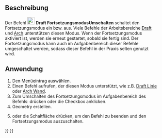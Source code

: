 <languages/>

{{Docnav
|
|
|[[Draft_Workbench|Draft]]
|IconL=
|IconR=
|IconC=Workbench_Draft.svg
}}

{{VeryImportantMessage|Dieser Befehl ist veraltet!<br>
Er steht nicht zur Verfügung in {{VersionPlus/de|0.22}}. Stattdessen kann die Checkbox {{MenuCommand|Fortsetzen}} im Aufgaben-Bereich der Befehle verwendet werden, die diesen Modus unterstützen.}}

{{GuiCommand/de
|Name=Draft ToggleContinueMode
|Name/de=Draft FortsetzungsmodusUmschalten
|MenuLocation=Werkzeuge → In den Fortsetzungsmodus umschalten
|Workbenches=[[Draft_Workbench/de|Draft]]
}}

<span id="Description"></span>
==Beschreibung== 

Der Befehl [[Image:Draft_ToggleContinueMode.svg|24px]] '''Draft FortsetzungsmodusUmschalten''' schaltet den Fortsetzungsmodus ein bzw. aus. Viele Befehle der Arbeitsbereiche [[Draft_Workbench/de|Draft]] und [[Arch_Workbench/de|Arch]] unterstützen diesen Modus. Wenn der Fortsetzungsmodus aktiviert ist, werden sie erneut gestartet, sobald sie fertig sind. Der Fortsetzungsmodus kann auch im Aufgabenbereich dieser Befehle umgeschaltet werden, sodass dieser Befehl in der Praxis selten genutzt wird.

<span id="Usage"></span>
==Anwendung== 

# Den Menüeintrag {{MenuCommand|Werkzeuge → [[Image:Draft_ToggleContinueMode.svg|16px]] In den Fortsetzungsmodus umschalten}} auswählen.
# Einen Befehl aufrufen, der diesen Modus unterstützt, wie z.B. [[Draft_Line/de|Draft Linie]] oder [[Arch_Wall/de|Arch Wand]].
# Zum Umschalten des Fortsetzungsmodus im Aufgabenbereich des Befehls: {{KEY|T}} drücken oder die Checkbox {{MenuCommand|Fortsetzen}} anklicken.
# Geometry erstellen.
# {{KEY|Esc}} oder die Schaltfläche {{Button|Close}} drücken, um den Befehl zu beenden und den Fortsetzungsmodus auszuschalten.


{{Docnav
|
|
|[[Draft_Workbench|Draft]]
|IconL=
|IconR=
|IconC=Workbench_Draft.svg
}}

{{Draft Tools navi{{#translation:}}}}
{{Userdocnavi{{#translation:}}}}